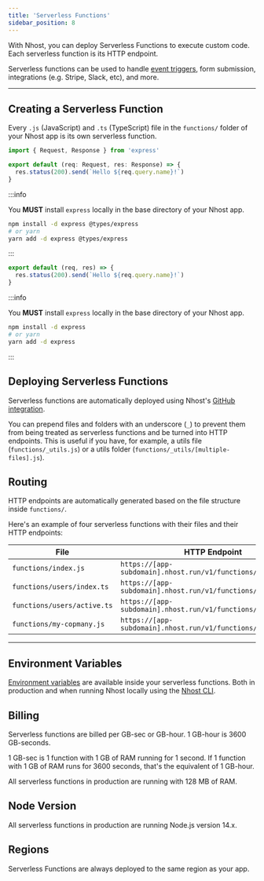 ```yaml
---
title: 'Serverless Functions'
sidebar_position: 8
---
```



With Nhost, you can deploy Serverless Functions to execute custom code. Each serverless function is its HTTP endpoint.

Serverless functions can be used to handle [event triggers](/platform/database/event-triggers), form submission, integrations (e.g. Stripe, Slack, etc), and more.

---

## Creating a Serverless Function

Every `.js` (JavaScript) and `.ts` (TypeScript) file in the `functions/` folder of your Nhost app is its own serverless function.

<Tabs groupId="language">
  <TabItem value="ts" label="TypeScript" default>

```ts title=functions/test.ts
import { Request, Response } from 'express'

export default (req: Request, res: Response) => {
  res.status(200).send(`Hello ${req.query.name}!`)
}
```

:::info

You **MUST** install `express` locally in the base directory of your Nhost app.

```bash
npm install -d express @types/express
# or yarn
yarn add -d express @types/express
```

:::

  </TabItem>
  <TabItem value="js" label="JavaScript">

```js title=functions/test.js
export default (req, res) => {
  res.status(200).send(`Hello ${req.query.name}!`)
}
```

:::info

You **MUST** install `express` locally in the base directory of your Nhost app.

```bash
npm install -d express
# or yarn
yarn add -d express
```

:::

  </TabItem>
</Tabs>

## Deploying Serverless Functions

Serverless functions are automatically deployed using Nhost's [GitHub integration](/platform/github-integration).

You can prepend files and folders with an underscore (`_`) to prevent them from being treated as serverless functions and be turned into HTTP endpoints. This is useful if you have, for example, a utils file (`functions/_utils.js`) or a utils folder (`functions/_utils/[multiple-files].js`).

## Routing

HTTP endpoints are automatically generated based on the file structure inside `functions/`.

Here's an example of four serverless functions with their files and their HTTP endpoints:

| File                        | HTTP Endpoint                                                 |
| --------------------------- | ------------------------------------------------------------- |
| `functions/index.js`        | `https://[app-subdomain].nhost.run/v1/functions/`             |
| `functions/users/index.ts`  | `https://[app-subdomain].nhost.run/v1/functions/users`        |
| `functions/users/active.ts` | `https://[app-subdomain].nhost.run/v1/functions/users/active` |
| `functions/my-copmany.js`   | `https://[app-subdomain].nhost.run/v1/functions/my-company`   |

---

## Environment Variables

[Environment variables](/platform/environment-variables) are available inside your serverless functions. Both in production and when running Nhost locally using the [Nhost CLI](/platform/cli).

## Billing

Serverless functions are billed per GB-sec or GB-hour. 1 GB-hour is 3600 GB-seconds.

1 GB-sec is 1 function with 1 GB of RAM running for 1 second. If 1 function with 1 GB of RAM runs for 3600 seconds, that's the equivalent of 1 GB-hour.

All serverless functions in production are running with 128 MB of RAM.

## Node Version

All serverless functions in production are running Node.js version 14.x.

## Regions

Serverless Functions are always deployed to the same region as your app.
